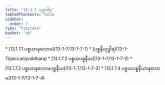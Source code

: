 ```yaml
---
title: "13.1.7 ပဉှာဝါရ"
tableOfContents: false
sidebar:
  order: 7
type: "tipitaka"
basket: "ab"
---
```



<DynamicBreadcrumb />



<TableOfContents>
* [13.1.7.1 ပစ္စယာနုလောမ](13-1-7/13-1-7-1)
* [ပစ္စနီယုဒ္ဓါရ](13-1-7/paccaniyuddhara)
* [13.1.7.2 ပစ္စယပစ္စနီယ](13-1-7/13-1-7-2)
* [13.1.7.3 ပစ္စယာနုလောမပစ္စနီယ](13-1-7/13-1-7-3)
* [13.1.7.4 ပစ္စယပစ္စနီယာနုလောမ](13-1-7/13-1-7-4)
</TableOfContents>